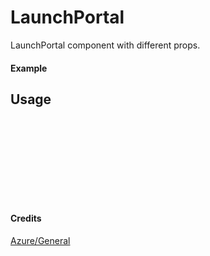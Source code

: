 
<Meta of={LaunchPortal} title="Azure/General/LaunchPortal" />

# LaunchPortal

LaunchPortal component with different props.

#### Example

<Canvas of={LaunchPortal.Primary} />

## Usage

```ts
import { LaunchPortal } from "yadl-ui";

const Example = () => {
  return (
      <LaunchPortal />
  );
};

export default Example;
```

#### Credits
[Azure/General](https://learn.microsoft.com/en-us/azure/architecture/icons/)
